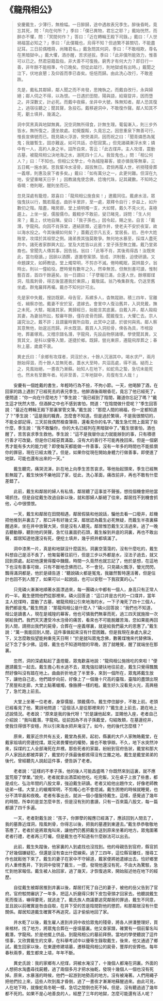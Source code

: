# 《龍飛相公》

> 安慶戴生，少薄行，無檢幅。一日醉歸，途中遇故表兄季生。醉後昏眊，竟忘其死，問：「向在何所？」季曰：「僕已異物，君忘之耶？」戴始恍然，而醉亦不懼，問：「冥間何作？」答曰：「近在轉輪王殿下司錄。」戴曰：「人世禍福當必知之？」季曰：「此僕職也，烏得不知？但過繁不甚關切，不能盡記耳。三日前偶稽冊，尚賭君名。」戴急問其何詞，季曰：「不敢相欺，尊名在黑暗獄中。」戴大懼，酒亦醒，苦求拯拔。季曰：「此非僕所能效力，惟善可以已之。然君惡籍盈指，非大善不可復挽。窮秀才有何大力？即日行一善，非年餘不能相準，今已晚矣。但從此砥行，則地獄或有出時。」戴聞之泣下，伏地哀懇；及仰首而季已杳矣。悒悒而歸。由此洗心改行，不敢差跌。
>
> 先是，戴私其鄰婦，鄰人聞之而不肯發，思掩執之。而戴自改行，永與婦絕；鄰人伺之不得，以為恨。一日遇於田間，陽與語，給窺眢井，因而墮之。井深數丈，計必死。而戴中夜蘇，坐井中大號，殊無知者。鄰人恐其復上，過宿往聽之；聞其聲，急投石。戴移避洞中，不敢復作聲。鄰人知其不死，劚土填井，幾滿之。
>
> 洞中冥黑真與地獄無異。況空洞無所得食，計無生理。葡匐漸入，則三步外皆水，無所復之，還坐故處。初覺腹餒，久竟忘之。因思重泉下無善可行，惟長宣佛號而已。既見磷火浮游，熒熒滿洞，因而祝之曰：「聞青燐悉為冤鬼；我雖暫生，固亦難返，如可共話，亦慰寂寞。」但見諸磷漸浮水來；燐中有一人，高約人身之半。詰所自來，答云：「此古煤井。主人攻煤，震動古墓，被龍飛相公決地海之水，溺死四十三人。我皆鬼也。」問：「相公何人？」曰：「不知也。但相公文學士，今為城隍幕客，彼亦憐我等無辜，三五日輒一施水粥。思我輩冷水浸骨，超拔無日。君倘再履人世，祈撈殘骨葬一義塚，則惠及泉下者多矣。」戴曰：「如有萬分之一，此更何難。但深在九地，安望重睹天日乎！」因教諸鬼使念佛，捻塊代珠，記其藏數。不知時之昏曉：倦則眠，醒則坐而已。
>
> 忽見深處有籠燈，眾喜曰：「龍飛相公施食矣！」邀戴同往。戴慮水沮，眾強曳扶以行，飄若履虛。曲折半里許，至一處，眾釋令自行；步益上，如升數仞之階。階盡，睹房廊，堂上燒明燭一支，大如臂。戴久不見火光，喜極趨上。上坐一叟，儒服儒巾。戴輟步不敢前，叟已睹見，訝問：「生人何來？」戴上，伏地自陳。叟曰：「我子孫也。」因令起，賜之坐。自言：「戴潛，字龍飛。向因不肖孫堂，連結匪類，近墓作井，使老夫不安於夜室，故以海水投之。今其後續如何矣？」蓋戴近宗凡五支，堂居長。初，邑中大姓賂堂，攻煤於其祖塋之側。諸弟畏其強莫敢爭。無何地水暴至，採煤人盡死井中。諸死者家群興大訟，堂及大姓皆以此貧；堂子孫至無立錐。戴乃堂弟裔也。曾聞先人傳其事，因告翁。翁曰：「此等不肖，其後焉得昌！汝既來此，當勿廢讀。」因餉以酒饌，遂置卷案頭，皆成、洪制藝，迫使研讀。又命題課文，如師教徒。堂上燭常明，不剪亦不滅。倦時輒眠，莫辨晨夕。翁時出，則以一僮給役。歷時覺有數年之久，然幸無苦。但無別書可讀，惟制藝百首，首四千餘遍矣。翁一日謂曰：「子孽報已滿，合還人世。餘塚鄰煤洞，陰風刺骨，得志後當遷我於東原。」戴敬諾。翁乃喚集群鬼，仍送至舊坐處。群鬼羅拜再囑。戴亦不知何計可出。
>
> 先是家中失戴，搜訪既窮，母告官，系縲多人，杳無蹤跡。積三四年，官離任，緝察亦弛。戴妻不安於室，遣嫁去。會里中人復治舊井，入洞見戴，撫之未死。大駭，報諸其家。異歸經日，始能言其底裏。自戴入井，鄰人毆殺其妻，為妻翁所訟，駁審年餘，僅存皮骨而歸。聞戴復生，大懼亡去。宗人議究治之。戴不許；且謂曩時實所自取，此冥中之譴，於彼何與焉。鄰人察其意無他，始逡巡而歸。井水既涸，戴買人入洞拾骨，俾各為具，市棺設地，葬叢塚焉。又稽宗譜名潛，字龍飛，先設品物祭諸塚。學使聞其異，又賞其文，是科以優等入闈，遂捷於鄉。既歸，營兆東原，遷龍飛厚葬之；春秋上墓，歲歲不衰。
>
> 異史氏曰：「余鄉有攻煤者，洞沒於水，十餘人沉溺其中。竭水求尸，兩月餘始得涸，而十餘人並無死者。蓋水大至時，共泅高處，得不溺。縋而上之，見風始絕，一晝夜乃漸蘇。始知人在地下，如蛇鳥之蟄，急切未能死也。然未有至數年者。茍非至善，三年地獄中，烏復有生人哉！」

&emsp;&emsp;安慶有一個姓戴的書生，年輕時行為不撿，不拘小節。一天，他喝醉了酒，在回家的路上遇到了已經死去的表兄季生。他醉酒後兩眼昏花，竟忘了他已經死了，便問道：“你一向在什麼地方？”季生說：“我已經到了陰間，難道你忘記了嗎？”戴生這才恍然大悟，但酒醉之中也不感到害怕，問道：“在陰間做什麼呢？”季生回答說：“最近在轉輪王殿下那裏掌管文簿。”戴生說：“那麼人間的禍福，你一定都知道了？”季生說：“這是我的職責，怎麼會不知道。但是過於繁瑣，不是我很關切的，不能全部記得，三天前我偶然檢查簿冊，還看見你的名字。”戴生急忙問上面寫了些什麼，季生說：“我不敢騙你，你的大名已經列在黑暗獄中了。”戴生很害怕，酒也醒了，苦苦哀求季生救他。季生說：“這不是我替你出力就能辦到的事，只有積德行善才可改變。但是你已經惡貫滿盈，沒有大的善行不可能再挽回來。但是一個窮秀才能有多大的能力呢？即使每天都能做一件善事，沒有一年多的時間也不能抵償你的罪惡，現在已經太晚了。但是，如果你從現在開始身體力行做善事，即使進了地獄，可能也還有出來的一天。”

&emsp;&emsp;戴生聽完，痛哭流涕，趴在地上向季生苦苦哀求。等他抬起頭來，季生已經無影無蹤了。戴生怏怏不樂地回了家，從此，洗心革面，痛改前非，再也不敢有什麼差錯了。

&emsp;&emsp;此前，戴生和鄰居的婦人有私情，鄰居聽了這事並不聲張，想找個機會把他當場抓住。但是自從戴生改過自新以後，就和那婦人斷絕了往來，鄰居找不到機會抓他，心中很憤恨。

&emsp;&emsp;一天，戴生和鄰居在田間相遇，鄰居假裝和他說話，騙他去看一口廢井，趁機把他推到井裏去了，那口井有好幾丈深，鄰居認為戴生必死無疑，而戴生半夜裏蘇醒過來，坐在井中放聲大哭，但是沒有人聽見。鄰居惟恐戴生又活過來，過了一晚去聽動靜，聽到他的哭聲，急忙往裏面扔石頭，戴生躲到井底的洞裏，再也不敢出聲，鄰居知道他還沒有死，便挖土填井，幾乎把井都填滿了。

&emsp;&emsp;洞中漆黑一片，真是和地獄沒什麼區別。洞裏空蕩蕩的，沒有什麼吃的，戴生料想自己是活不長了，他匍匐著往前行，但是三步以外都是水，沒法子過去，就又回到原處。起初他還覺得腹中饑餓，時間一久竟然也就忘記了，他於是想，在這地下也沒有善事可做，只有不斷地念佛而已。不一會兒，只見磷火飄浮，螢光閃閃，飄得滿洞都是，他於是禱告道：“聽說磷火都是冤鬼，我雖然暫時還活著，但是估計也回不到人間了，如果可以一起說話，也可以安慰一下我寂寞的心。”

&emsp;&emsp;只見磷火漸漸地順著水面漂過來，每一團磷火中都有一個人，身高只有正常人的一半。戴生便問他們從那裡來。磷火回答道：“這口井是古代的一口煤井，當年主人挖煤時，震動了古墓，被龍飛相公引來地海的水，一下子淹死了四十三個人，我們都是鬼。”戴生問道：“那龍飛相公是什麼人？”磷火回答說：“我們也不知道，相公是讀書人，現在是城隍的幕客，他也可憐我們無辜而死，過三四天就施捨一次粥給我們。我們天天遭受冷水泡骨的痛苦，看來也不可能脫離苦海，您如果能再回到人間，請撈出我們的屍骨，合葬在一座義塚裏，就是給我們最大的恩惠了。”戴生說：“萬一我能回到人間，這件事做起來沒有什麼困難。但是我現在身處九泉之下，又怎麼敢指望能夠重見天日啊！”於是就叫眾鬼念佛，數著煤塊來代替佛珠，記下念了多少佛。這樣，戴生也不知道時間的早晚，困了就睡覺，醒了就端坐在那裏。

&emsp;&emsp;忽然，洞的深處點起了盞燈籠，眾鬼歡喜地說：“龍飛相公施捨吃的來啦！”便邀請戴生一起去。戴生擔心有水過不去，眾鬼強拉硬扶地往前走，戴生只覺得飄飄然好像叫沒有踏在地上。曲曲折折地走了半里多，來到一個所在，眾鬼將戴生放下，讓他自己走。他們踏步向前，好像上了一個幾十尺高的臺階，臺階的盡頭出現了房屋和走廊，大堂上點著蠟燭，像胳膊一樣的粗。戴生好久沒看見火光，高興極了，急忙跑上前去。

&emsp;&emsp;大堂上坐著一位老者，身穿儒服，頭戴儒巾。戴生停住腳步，不敢上前。老頭已經看見了他，驚訝地問道：“這個活人是從那裡來的？”戴生走上前去，跪在地上述說情況。老者說：“原來是我的後代呀！”於是讓他起來，並賜他入座，老者自己介紹說：“我叫戴潛，字龍飛。從前因為不肖子孫戴堂，勾結敗類，在墓邊挖井，使我住得很不安穩，所以引來海水把井淹沒了。如今，他的後代怎麼樣？”

&emsp;&emsp;原來，戴家近宗共有五支，戴堂為長房。起初，縣裏的大戶人家賄賂戴堂，在戴家祖墳的旁邊挖煤。眾兄弟畏懼他的權勢，誰也不敢爭辯。不久，地下水突然沖來，採煤的工人全部淹死在井裡。那些死者的家屬，紛紛到官府告狀，戴堂和那大戶人家因此都被弄窮了，戴堂的子孫最後都貧得沒有立錐之地。戴生是戴堂弟弟的後代，曾經聽先人說起這件事，便告訴了老者。

&emsp;&emsp;老者說：“這樣的不孝子孫，他的後人可能昌盛嗎？你既然來到這裏，就不應當荒廢了學業。”說完，老者就拿出酒菜給他吃。吃完飯，又在桌子上放了些書，都是成化、弘治年間的八股文章，強迫戴生研讀。老者又給他出題作文，好像老師教徒弟一樣。大堂上的蠟燭常明，不剪燭心也不會熄滅。戴生困倦的時候就睡覺，也分不清早晨和夜晚。老者有事出去，就派一個小僮服侍戴生。這樣，感覺過了幾年的時間，所幸的是並怎麼辛苦，但是沒有別的書讀，只有一百來篇八股文，每一篇都讀了四千多遍。

&emsp;&emsp;一天，老者對戴生說：“孩子，你罪孽的報應已經滿了，應該回到人間去了，我的墓靠近煤洞，陰風刺骨，你得志以後，把我的墓遷到東邊去。”戴生恭恭敬敬地答應了。老者於是將眾鬼叫來，讓他們仍舊把戴生送到原來坐著的地方。眾鬼圍著老者行禮，老者再三叮囑，但是戴生也不知道有什麼辦法可以出去。

&emsp;&emsp;此前，戴生失蹤後，他家裏的人到處找也沒找到。他的母親告到官府，縣官抓了好幾個嫌疑犯，但還是沒有查出什麼線索。過了三四年，這位縣官離任，搜尋工作也就鬆弛下來了。戴生的妻子在家中不守婦道，戴家便將她遣嫁出去。恰好鄉里的人重修舊井，下到洞中發現了戴生，一摸，發現他還沒有死，不由大為驚駭，急忙到他家報信。戴生被人抬回家，過了幾天，才恢復過來，開始敍述他在地下的經歷。

&emsp;&emsp;自從戴生被鄰居推到井裏以後，鄰居打死了自己的妻子，被他的岳父告到了官府。官府駁問審訊了一年多，把這人折磨得只剩下皮包骨頭才回家去。他聽說戴生死而復活，嚇得要死，就逃走了。戴氏族人商議要追究鄰居的罪過，戴生不同意，並且說以前確實是咎由自取，在井下受的苦是陰間對他的懲罰，和那鄰居沒有什麼關係。鄰居知道戴生確實不再追究，這才偷偷地回了家。

&emsp;&emsp;井水乾了以後，戴生雇人進到井洞中收拾眾鬼的殘骨，將各人拼湊整理好，買來棺材，找了地方，將眾鬼合葬在一座墳墓裏。他又查家譜，確實有一個前輩名叫戴潛，字龍飛。於是他擺上供品，到龍飛相公的墓前拜祭。當地的學使聽說了這件怪事，又欣賞戴生的文章，在科舉考試中以優等生錄取戴生，後來，他又通過了鄉試。戴生回家以後，在東邊修建墳墓，遷移龍飛相公的屍骨，豐厚的安葬他。每年春秋兩季，戴生都來上墳，年年不斷。

&emsp;&emsp;異史氏說：我的家鄉有人挖煤，洞被水淹沒了，十幾個人都淹在洞裏。外面的人想把水淘盡尋找屍體，過了兩個多月才把水抽乾，發現十幾個人一個也沒有死掉。原來，水暴漲的時候，他們一起游到地勢高的地方。沒有被淹著。人們用繩子把他們拉上來，這些人吹到風才昏倒，過了一晝夜才漸漸地蘇醒過來。由此可見，人在地下時，就像蛇鳥冬眠一樣，急切之間倒也死不掉。但是，沒有聽過過了幾年都不死的。如果不是心地善良的人，經歷了三年的地獄，怎麼可能還有活人呢？
